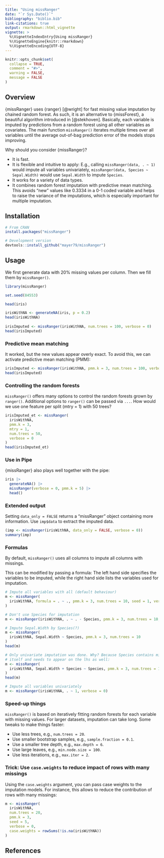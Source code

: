 ```yaml
---
title: "Using missRanger"
date: "`r Sys.Date()`"
bibliography: "biblio.bib"
link-citations: true
output: rmarkdown::html_vignette
vignette: >
  %\VignetteIndexEntry{Using missRanger}
  %\VignetteEngine{knitr::rmarkdown}
  %\VignetteEncoding{UTF-8}
---
```


```r
knitr::opts_chunk$set(
  collapse = TRUE,
  comment = "#>",
  warning = FALSE,
  message = FALSE
)
```

## Overview

{missRanger} uses {ranger} [@wright] for fast missing value imputation by chained random forest. As such, it is an alternative to {missForest}, a beautiful algorithm introduced in [@stekhoven]. Basically, each variable is imputed by predictions from a random forest using all other variables as covariates. The main function `missRanger()` iterates multiple times over all variables until the average out-of-bag prediction error of the models stops improving.

Why should you consider {missRanger}?

- It is fast.
- It is flexible and intuitive to apply: E.g., calling `missRanger(data, . ~ 1)` would impute all variables univariately, `missRanger(data, Species ~ Sepal.Width)` would use `Sepal.Width` to impute `Species`.
- It works for a variety of data types.
- It combines random forest imputation with predictive mean matching. This avoids "new" values like 0.3334 in a 0-1 coded variable and helps to raise the variance of the imputations, which is especially important for multiple imputation.

## Installation

```r
# From CRAN
install.packages("missRanger")

# Development version
devtools::install_github("mayer79/missRanger")
```

## Usage

We first generate data with 20% missing values per column. Then we fill them by `missRanger()`.

``` r
library(missRanger)

set.seed(84553)

head(iris)

irisWithNA <- generateNA(iris, p = 0.2)
head(irisWithNA)
 
irisImputed <- missRanger(irisWithNA, num.trees = 100, verbose = 0)
head(irisImputed)
```

### Predictive mean matching

It worked, but the new values appear overly exact. To avoid this, we can activate predictive mean matching (PMM):

``` r
irisImputed <- missRanger(irisWithNA, pmm.k = 3, num.trees = 100, verbose = 0)
head(irisImputed)
```

### Controlling the random forests

`missRanger()` offers many options to control the random forests grown by `ranger()`. Additional options to `ranger()` can be passed via `...`. How would we use one feature per split (mtry = 1) with 50 trees?

``` r
irisImputed_et <- missRanger(
  irisWithNA, 
  pmm.k = 3, 
  mtry = 1,
  num.trees = 50, 
  verbose = 0
)
head(irisImputed_et)
```

### Use in Pipe

{missRanger} also plays well together with the pipe:

```r
iris |>
  generateNA() |>
  missRanger(verbose = 0, pmm.k = 5) |>
  head()
```

### Extended output

Setting `data_only = FALSE` returns a "missRanger" object containing more information. Use `imp$data` to extract the imputed data.

```r
(imp <- missRanger(irisWithNA, data_only = FALSE, verbose = 0))
summary(imp)
```

### Formulas

By default, `missRanger()` uses all columns to impute all columns with missings.

This can be modified by passing a formula: The left hand side specifies the variables to be imputed, while the right hand side lists the variables used for imputation.

``` r
# Impute all variables with all (default behaviour)
m <- missRanger(
  irisWithNA, formula = . ~ ., pmm.k = 3, num.trees = 10, seed = 1, verbose = 0
)

# Don't use Species for imputation
m <- missRanger(irisWithNA, . ~ . - Species, pmm.k = 3, num.trees = 10, verbose = 0)

# Impute Sepal.Width by Species(?)
m <- missRanger(
  irisWithNA, Sepal.Width ~ Species, pmm.k = 3, num.trees = 10
)
head(m)

# Only univariate imputation was done. Why? Because Species contains missing values
# itself and needs to appear on the lhs as well:
m <- missRanger(
  irisWithNA, Sepal.Width + Species ~ Species, pmm.k = 3, num.trees = 10
)
head(m)

# Impute all variables univariately
m <- missRanger(irisWithNA, . ~ 1, verbose = 0)
```

### Speed-up things

`missRanger()` is based on iteratively fitting random forests for each variable with missing values. For larger datasets, imputation can take long. Some tweaks to make things faster:

- Use less trees, e.g., `num.trees = 20`.
- Use smaller bootstrap samples, e.g., `sample.fraction = 0.1`.
- Use a smaller tree depth, e.g., `max.depth = 6`.
- Use large leaves, e.g., `min.node.size = 100`.
- Use less iterations, e.g., `max.iter = 2`.

### Trick: Use `case.weights` to reduce impact of rows with many missings

Using the `case.weights` argument, you can pass case weights to the imputation models. For instance, this allows to reduce the contribution of rows with many missings:

``` r
m <- missRanger(
  irisWithNA,
  num.trees = 20,
  pmm.k = 3,
  seed = 5,
  verbose = 0,
  case.weights = rowSums(!is.na(irisWithNA))
)
```

## References
